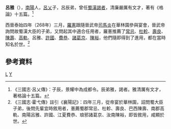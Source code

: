 '''呂雅 '''（{{bd|？||？年|catIdx=L}}），[[南陽|南陽]]人，[[呂乂|呂乂]]子，呂辰弟，曾任[[蜀漢|蜀漢]][[謁者|謁者]]，清廉嚴厲有文才，著有《格論》十五篇。<ref>《三國志·呂乂傳》：子辰，景耀中為成都令。辰弟雅，謁者。雅清厲有文才，著格論十五篇。</ref>

西晉泰始四年（268年）三月，[[羅憲|羅憲]]跟隨晉武帝[[司馬炎|司馬炎]]在華林園參與宴會，晉武帝詢問故蜀漢大臣的子弟，又問起其中適合任用者，羅憲推薦了[[常忌|常忌]]、[[杜軫|杜軫]]、[[壽良|壽良]]、[[陳壽|陳壽]]、[[高軌|高軌]]、呂雅、[[許國_(晉朝)|許國]]、[[費恭|費恭]]、[[諸葛京|諸葛京]]、[[陳裕_(蜀漢)|陳裕]]，他們隨即得到了進用，都在當時知名於世。<ref>《三國志·霍弋傳》註引《襄陽記》：四年三月，從帝宴於華林園，詔問蜀大臣子弟，後問先輩宜時敘用者，憲薦蜀郡常忌、杜軫、壽良、巴西陳壽、南郡高軌、南陽呂雅、許國、江夏費恭、琅邪諸葛京、汝南陳裕，即皆敘用，咸顯於世。</ref>

==參考資料==
{{reflist}}
[[Category:南陽人|L]]
[[Category:呂姓|Y]]
{{三国人物小作品}}